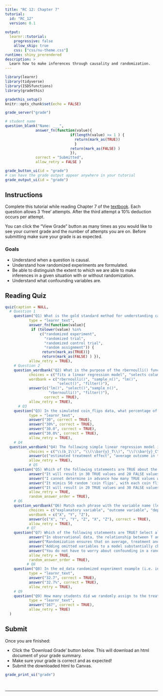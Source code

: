 ```yaml
---
title: "RC 12: Chapter 7"
tutorial:
  id: "RC_12"
  version: 0.1
  
output:
  learnr::tutorial:
    progressive: false
    allow_skip: true
    css: ["css/nu-theme.css"]
runtime: shiny_prerendered
description: >
  Learn how to make inferences through causality and randomization.
---
```


```r
library(learnr)
library(tidyverse)
library(ISDSfunctions)
library(gradethis)

gradethis_setup()
knitr::opts_chunk$set(echo = FALSE)
```


```r
grade_server("grade")
```

```r
# student name
question_blank("Name: ___",
              answer_fn(function(value){
                              if(length(value) >= 1 ) {
                                return(mark_as(TRUE))
                                }
                              return(mark_as(FALSE) )
                              }),
              correct = "Submitted",
              allow_retry = FALSE )
```

```r
grade_button_ui(id = "grade")
# can have the grade output appear anywhere in your tutorial
grade_output_ui(id = "grade")
```

## Instructions

Complete this tutorial while reading Chapter 7 of the [textbook](https://nustat.github.io/intro-stat-data-sci/07-causality.html). Each question allows 3 'free' attempts. After the third attempt a 10% deduction occurs per attempt.

You can click the "View Grade" button as many times as you would like to see your current grade and the number of attempts you are on. Before submitting make sure your grade is as expected.


### Goals

-   Understand when a question is causal.
-   Understand how randomized experiments are formulated.
-   Be able to distinguish the extent to which we are able to make inferences in a given situation with or without randomization.  
-   Understand what confounding variables are.


## Reading Quiz

```r
quiz(caption = NULL,
  # Question 1
    question("Q1) What is the gold standard method for understanding causality?", 
           type = "learnr_text",
           answer_fn(function(value){
            if (tolower(value) %in% 
                c("randomized experiment",
                  "randomized trial",
                  "randomized control trial",
                  "random assignment")) {
                 return(mark_as(TRUE))}
                 return(mark_as(FALSE) ) }),
           allow_retry = TRUE), 
    # Question 2
    question_wordbank("Q2) What is the purpose of the rbernoulli() function?",
           choices = c("fits a linear regression model", "selects columns of a data frame", "randomly selects rows from a data set", "generates results of random coin flips", "selects rows of a data frame"),
           wordbank = c("rbernoulli()", "sample_n()", "lm()",
                        "select()", "filter()"),
           answer(c("lm()", "select()","sample_n()",
                    "rbernoulli()", "filter()"), 
                  correct = TRUE),
           allow_retry = TRUE), 
      # Q3
    question("Q3) In the simulated coin_flips data, what percentage of the coins 'landed on heads'?", 
           type = "learnr_text",
           answer("30", correct = TRUE),
           answer("30%", correct = TRUE),
           answer("30.0", correct = TRUE),
           answer("30.0%", correct = TRUE),
           allow_retry = TRUE),  
    # Q4
  question_wordbank("Q4) The following simple linear regression model is used to estimate the 'average treatment effect.' In $\\hat{y} = b_0 + b_1T$ where $b_1 = \\bar{y}_T-\\bar{y}_C$, Match each term with its interpretation.",
           choices = c("\\(b_1\\)", "\\(\\bar{y}_T\\)", "\\(\\bar{y}_C\\)", "T", "\\(\\hat{y}\\)"),
           answer(c("estimated treatment effect", "average outcome in the treatment group", "average outcome in the control group", "indicator variable for whether an individual is in the treatment group", "estimated outcome for an individual"), correct = TRUE),
           allow_retry = TRUE), 
           # Q5
    question("Q5) Which of the following statements are TRUE about the following line of code? rbernouilli(n = 50, p = 0.4)",
           answer("It will result in 30 TRUE values and 20 FALSE values"),
           answer("I cannot determine in advance how many TRUE values will result", correct = TRUE),
           answer("It mimics 50 random 'coin flips', with each coin flip having a 0.4% chance of resulting in 'heads'"),
           answer("It will result in 20 TRUE values and 30 FALSE values"),
           allow_retry = TRUE,
           random_answer_order = TRUE),    
    # Q6
    question_wordbank("Q6) Match each phrase with the variable name (letter) it is typically associated with in a model.",
           choices = c("explanatory variable", "outcome variable", "dependent variable", "omitted variable", "predictor variable", "confounding variable"),
           wordbank = c("X", "Y", "Z"), 
           answer(c("X", "Y", "Y", "Z", "X", "Z"), correct = TRUE),
           allow_retry = TRUE),    
          # Q7
    question("Q7) Which of the following statements are TRUE? Select all that apply.",
           answer("In observational data, the relationship between T and Y, adjusting for Z, will be similar to the relationship between T and Y alone"),
           answer("Randomization ensures that on average, treatment and control groups are equivalent on all observed AND unobserved pre-treatment characteristics", correct = TRUE),
           answer("Adding omitted variables to a model substantially changes the estimated treatment effect in a randomized experiment"),
           answer("You do not have to worry about confounding in a randomized experiment", correct = TRUE),
           allow_retry = TRUE,
           random_answer_order = TRUE),    
          # Q8
    question("Q8) In the ed_data randomized experiment example (i.e. in the scenario where treatment status was randomly assigned), what percentage of students in the control group were minority students? Round to 1 decimal place.", 
           type = "learnr_text",
           answer("32.7", correct = TRUE),
           answer("32.7%", correct = TRUE),
           allow_retry = TRUE), 
    # Q9
    question("Q9) How many students did we randomly assign to the treatment group in the ed_data example?", 
           type = "learnr_text",
           answer("167", correct = TRUE),
           allow_retry = TRUE)
  )
```

## Submit

Once you are finished:

-   Click the 'Download Grade' button below. This will download an html document of your grade summary.
-   Make sure your grade is correct and as expected!
-   Submit the downloaded html to Canvas.

```r
grade_print_ui("grade")
```

<br>
<hr /> 
<br>

<!-- ```{r} -->
<!-- bootstrapPage( -->
<!--      div(style="display:inline-block",  -->
<!--          strong("Optional:") ), -->
<!--      div(style="display:inline-block", -->
<!--          print_ui("Print", label = "full reading check") ), -->
<!--      div(style="display:inline-block",  -->
<!--          p("for your own review and records.") )  -->
<!--      ) -->
<!-- ``` -->
<!-- <hr />  -->
